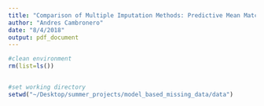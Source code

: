 ```yaml
---
title: "Comparison of Multiple Imputation Methods: Predictive Mean Matching and Bootstrapped EM algorithm"
author: "Andres Cambronero"
date: "8/4/2018"
output: pdf_document
---
```


```r
#clean environment 
rm(list=ls())


#set working directory
setwd("~/Desktop/summer_projects/model_based_missing_data/data")
```


